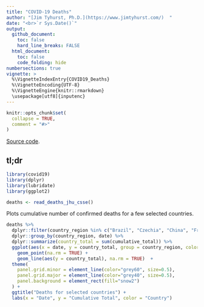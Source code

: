 ```yaml
---
title: "COVID-19 Deaths"
author: "[Jim Tyhurst, Ph.D.](https://www.jimtyhurst.com/)  "
date: "<br>`r Sys.Date()`"
output:
  github_document:
    toc: false
    hard_line_breaks: FALSE
  html_document:
    toc: false
    code_folding: hide
numbersections: true
vignette: >
  %\VignetteIndexEntry{COVID19_Deaths}
  %\VignetteEncoding{UTF-8}
  %\VignetteEngine{knitr::rmarkdown}
  \usepackage[utf8]{inputenc}
---
```


```r
knitr::opts_chunk$set(
  collapse = TRUE,
  comment = "#>"
)
```

[Source code](./covid19_deaths.Rmd).

## tl;dr

```r
library(covid19)
library(dplyr)
library(lubridate)
library(ggplot2)

deaths <- read_deaths_jhu_csse()
```

Plots cumulative number of confirmed deaths for a few selected countries.

```r
deaths %>%
  dplyr::filter(country_region %in% c("Brazil", "Czechia", "China", "France", "Korea, South", "Iran", "Italy", "Spain", "US")) %>% 
  dplyr::group_by(country_region, date) %>% 
  dplyr::summarize(country_total = sum(cumulative_total)) %>% 
  ggplot(aes(x = date, y = country_total, group = country_region, color = country_region)) +
    geom_point(na.rm = TRUE) +
    geom_line(aes(y = country_total), na.rm = TRUE)  + 
  theme(
    panel.grid.minor = element_line(color="grey60", size=0.5),
    panel.grid.major = element_line(color="grey40", size=0.5),
    panel.background = element_rect(fill="snow2")
  ) +
  ggtitle("Deaths for selected countries") +
  labs(x = "Date", y = "Cumulative Total", color = "Country")
```
